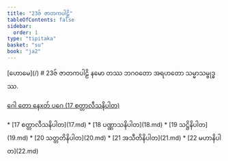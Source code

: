 ```yaml
---
title: "23ဇ် ဇာတကပါဠိ"
tableOfContents: false
sidebar:
  order: 1
type: "tipitaka"
basket: "su"
book: "ja2"
---
```



<Paragraph type="center" book="ja2">
[ဟောမေ](/)
</Paragraph>

<Paragraph type="center" book="ja2">
# 23ဇ် ဇာတကပါဠိ
</Paragraph>

<Paragraph number="1" book="ja2">
နမော တဿ ဘဂဝတော အရဟတော သမ္မာသမ္ဗုဒ္ဓဿ.

[ဂေါ တော နေxတ် ပဂေ (17 စတ္တာလီသနိပါတ)](17.md)



</Paragraph>

<TableOfContents book="ja2" section="23">
* [17 စတ္တာလီသနိပါတ](17.md)
* [18 ပဏ္ဏာသနိပါတ](18.md)
* [19 သဋ္ဌိနိပါတ](19.md)
* [20 သတ္တတိနိပါတ](20.md)
* [21 အသီတိနိပါတ](21.md)
* [22 မဟာနိပါတ](22.md)
</TableOfContents>